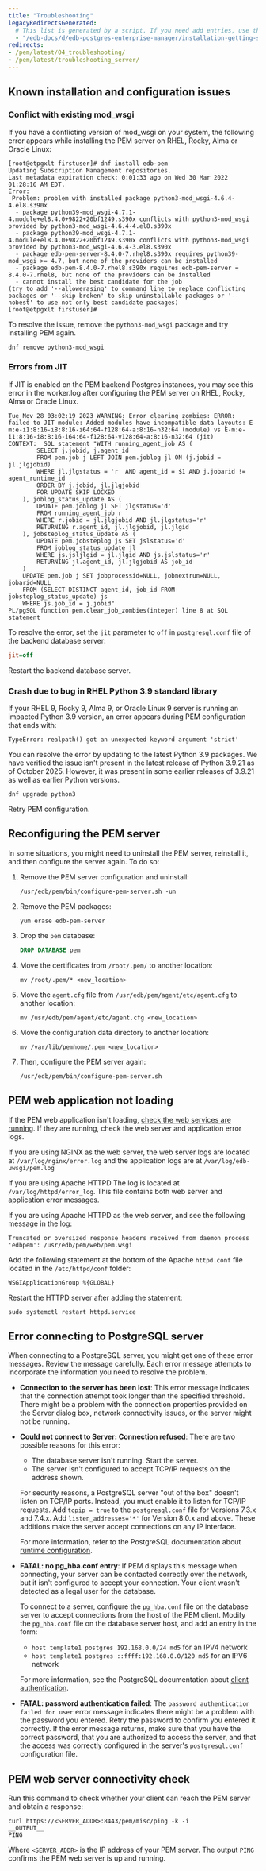 ```yaml
---
title: "Troubleshooting"
legacyRedirectsGenerated:
  # This list is generated by a script. If you need add entries, use the `legacyRedirects` key.
  - "/edb-docs/d/edb-postgres-enterprise-manager/installation-getting-started/upgrade-migration-guide/8.0/troubleshooting.html"
redirects:
- /pem/latest/04_troubleshooting/
- /pem/latest/troubleshooting_server/
---
```


<div id="Troubleshooting" class="registered_link"></div>

##  Known installation and configuration issues

### Conflict with existing mod_wsgi

If you have a conflicting version of mod_wsgi on your system, the following error appears while installing the PEM server on RHEL, Rocky, Alma or Oracle Linux:

```text
[root@etpgxlt firstuser]# dnf install edb-pem
Updating Subscription Management repositories.
Last metadata expiration check: 0:01:33 ago on Wed 30 Mar 2022 01:28:16 AM EDT.
Error: 
 Problem: problem with installed package python3-mod_wsgi-4.6.4-4.el8.s390x
  - package python39-mod_wsgi-4.7.1-4.module+el8.4.0+9822+20bf1249.s390x conflicts with python3-mod_wsgi provided by python3-mod_wsgi-4.6.4-4.el8.s390x
  - package python39-mod_wsgi-4.7.1-4.module+el8.4.0+9822+20bf1249.s390x conflicts with python3-mod_wsgi provided by python3-mod_wsgi-4.6.4-3.el8.s390x
  - package edb-pem-server-8.4.0-7.rhel8.s390x requires python39-mod_wsgi >= 4.7, but none of the providers can be installed
  - package edb-pem-8.4.0-7.rhel8.s390x requires edb-pem-server = 8.4.0-7.rhel8, but none of the providers can be installed
  - cannot install the best candidate for the job
(try to add '--allowerasing' to command line to replace conflicting packages or '--skip-broken' to skip uninstallable packages or '--nobest' to use not only best candidate packages)
[root@etpgxlt firstuser]# 
```

To resolve the issue, remove the `python3-mod_wsgi` package and try installing PEM again.

```shell
dnf remove python3-mod_wsgi
```

### Errors from JIT

If JIT is enabled on the PEM backend Postgres instances, you may see this error in the worker.log after configuring the PEM server on RHEL, Rocky, Alma or Oracle Linux.

```text
Tue Nov 28 03:02:19 2023 WARNING: Error clearing zombies: ERROR:  failed to JIT module: Added modules have incompatible data layouts: E-m:e-i1:8:16-i8:8:16-i64:64-f128:64-a:8:16-n32:64 (module) vs E-m:e-i1:8:16-i8:8:16-i64:64-f128:64-v128:64-a:8:16-n32:64 (jit)
CONTEXT:  SQL statement "WITH running_agent_job AS (
		SELECT j.jobid, j.agent_id
		FROM pem.job j LEFT JOIN pem.joblog jl ON (j.jobid = jl.jlgjobid)
		WHERE jl.jlgstatus = 'r' AND agent_id = $1 AND j.jobarid != agent_runtime_id
		ORDER BY j.jobid, jl.jlgjobid
		FOR UPDATE SKIP LOCKED
	), joblog_status_update AS (
		UPDATE pem.joblog jl SET jlgstatus='d'
		FROM running_agent_job r
		WHERE r.jobid = jl.jlgjobid AND jl.jlgstatus='r'
		RETURNING r.agent_id, jl.jlgjobid, jl.jlgid
	), jobsteplog_status_update AS (
		UPDATE pem.jobsteplog js SET jslstatus='d'
		FROM joblog_status_update jl
		WHERE js.jsljlgid = jl.jlgid AND js.jslstatus='r'
		RETURNING jl.agent_id, jl.jlgjobid AS job_id
	)
	UPDATE pem.job j SET jobprocessid=NULL, jobnextrun=NULL, jobarid=NULL
	FROM (SELECT DISTINCT agent_id, job_id FROM jobsteplog_status_update) js
	WHERE js.job_id = j.jobid"
PL/pgSQL function pem.clear_job_zombies(integer) line 8 at SQL statement
```

To resolve the error, set the `jit` parameter to `off` in `postgresql.conf` file of the backend database server:

```ini
jit=off
```

Restart the backend database server.

### Crash due to bug in RHEL Python 3.9 standard library

If your RHEL 9, Rocky 9, Alma 9, or Oracle Linux 9 server is running an impacted Python 3.9 version, an error appears during PEM configuration that ends with:

```text
TypeError: realpath() got an unexpected keyword argument 'strict'
```

You can resolve the error by updating to the latest Python 3.9 packages.
We have verified the issue isn't present in the latest release of
Python 3.9.21 as of October 2025. However, it was present in some earlier
releases of 3.9.21 as well as earlier Python versions.

```shell
dnf upgrade python3
```

Retry PEM configuration.

## Reconfiguring the PEM server

In some situations, you might need to uninstall the PEM server, reinstall it, and then configure the server again. To do so:

1.  Remove the PEM server configuration and uninstall:

    ```shell
    /usr/edb/pem/bin/configure-pem-server.sh -un
    ```

2.  Remove the PEM packages:

    ```shell
    yum erase edb-pem-server
    ```

3.  Drop the `pem` database:

    ```sql
    DROP DATABASE pem
    ```

4.  Move the certificates from `/root/.pem/` to another location:

    ```shell
    mv /root/.pem/* <new_location>
    ```

5.  Move the `agent.cfg` file from `/usr/edb/pem/agent/etc/agent.cfg` to another location:

    ```shell
    mv /usr/edb/pem/agent/etc/agent.cfg <new_location>
    ```

6. Move the configuration data directory to another location:

    ```shell
    mv /var/lib/pemhome/.pem <new_location>
    ```

7.  Then, configure the PEM server again:

    ```shell
    /usr/edb/pem/bin/configure-pem-server.sh
    ```

## PEM web application not loading

If the PEM web application isn't loading, [check the web services are running](managing_pem_server.mdx#controlling-the-web-server-on-linux).
If they are running, check the web server and application error logs. 

If you are using NGINX as the web server, the web server logs are located at `/var/log/nginx/error.log` and the application logs are at `/var/log/edb-uwsgi/pem.log`

If you are using Apache HTTPD The log is located at `/var/log/httpd/error_log`.
This file contains both web server and application error messages.

If you are using Apache HTTPD as the web server, and see the following message in the log:

```text
Truncated or oversized response headers received from daemon process 'edbpem': /usr/edb/pem/web/pem.wsgi
```

Add the following statement at the bottom of the Apache `httpd.conf` file located in the `/etc/httpd/conf` folder:

```shell
WSGIApplicationGroup %{GLOBAL}
```

Restart the HTTPD server after adding the statement:

```shell
sudo systemctl restart httpd.service
```

## Error connecting to PostgreSQL server

When connecting to a PostgreSQL server, you might get one of these error messages. Review the message carefully. Each error message attempts to incorporate the information you need to resolve the problem. 

- **Connection to the server has been lost**: This error message indicates that the connection attempt took longer than the specified threshold. There might be a problem with the connection properties provided on the Server dialog box, network connectivity issues, or the server might not be running.

- **Could not connect to Server: Connection refused**: There are two possible reasons for this error:  

    -   The database server isn't running. Start the server.
    -   The server isn't configured to accept TCP/IP requests on the address shown.

    For security reasons, a PostgreSQL server "out of the box" doesn't listen on TCP/IP ports. Instead, you must enable it to listen for TCP/IP requests. Add `tcpip = true` to the `postgresql.conf` file for Versions 7.3.x and 7.4.x. Add `listen_addresses='*'` for Version 8.0.x and above. These additions make the server accept connections on any IP interface.

    For more information, refer to the PostgreSQL documentation about [runtime configuration](http://www.postgresql.org/docs/current/interactive/runtime-config.html).

- **FATAL: no pg_hba.conf entry**: If PEM displays this message when connecting, your server can be contacted correctly over the network, but it isn't configured to accept your connection. Your client wasn't detected as a legal user for the database.

    To connect to a server, configure the `pg_hba.conf` file on the database server to accept connections from the host of the PEM client. Modify the `pg_hba.conf` file on the database server host, and add an entry in the form:

    -   `host template1 postgres 192.168.0.0/24 md5` for an IPV4 network
    -   `host template1 postgres ::ffff:192.168.0.0/120 md5` for an IPV6 network

    For more information, see the PostgreSQL documentation about [client authentication](http://www.postgresql.org/docs/current/interactive/client-authentication.html).

- **FATAL: password authentication failed**: The `password authentication failed for user` error message indicates there might be a problem with the password you entered. Retry the password to confirm you entered it correctly. If the error message returns, make sure that you have the correct password, that you are authorized to access the server, and that the access was correctly configured in the server's `postgresql.conf` configuration file.

## PEM web server connectivity check

Run this command to check whether your client can reach the PEM server and obtain a response:

```shell
curl https://<SERVER_ADDR>:8443/pem/misc/ping -k -i
__OUTPUT__
PING
```

Where `<SERVER_ADDR>` is the IP address of your PEM server. The output `PING` confirms the PEM web server is up and running.
